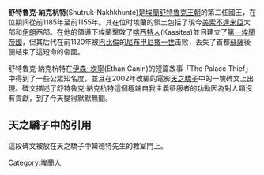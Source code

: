 '''舒特魯克·納克杭特'''(Shutruk-Nakhkhunte)是[[埃蘭|埃蘭]][[舒特魯克王朝|舒特魯克王朝]]的第二任國王，在位期间從前1185年至前1155年。其在位时埃蘭的領土包括了現今[[美索不達米亞|美索不達米亞]]大部和[[伊朗|伊朗]]西部。在他的領導下埃蘭擊敗了[[喀西特人|喀西特人]](Kassites)並且建立了[[埃蘭|第一埃蘭帝國]]，但其后代在前1120年被[[巴比倫|巴比倫]]的[[尼布甲尼撒一世|尼布甲尼撒一世]]击败，丢失了首都[[蘇薩|蘇薩]]後便結束了這短命的帝國。

舒特魯克·納克杭特在[[伊森·_坎寧|伊森· 坎寧]](Ethan Canin)的短篇故事「The Palace Thief」中得到了一些公眾知名度，並且在2002年改編的電影[[天之驕子|天之驕子]]中的一塊碑文上出現。碑文描述了舒特魯克·納克杭特這個極端自我主義征服者的功勳因為對人類沒有貢獻，到了今天變得默默無聞。

== 天之驕子中的引用 ==
{{cquote|I am '''Shutruk-Nakhkhunte''', King of Anshand and Susa, Sovereign of the land of Elam. By the command of Inshushinak I destroyed Sippar, took the stele of Naram-Sin, and brought it back to Elam, where I erected it as an offering to my God, Inshushinak. Shutruk-Nakhkhunte - 1158 B.C.}}
{{cquote|我是舒特魯克-納克杭特，[[安善|安善]]和[[蘇薩|蘇薩]]的國王，[[埃蘭|埃蘭]]土地的統治者。由[[印舒希納克|印舒希納克]]的命令我摧毀了[[息帕爾城|息帕爾城]]，掠走了[[納拉姆辛|納拉姆辛]]之石柱，並且將它帶回埃蘭，我作為貢品獻給我的神─印舒希納克─的地方。舒特魯克-納克杭特，西元前1158年。}}

這段碑文被放在天之驕子中韓德特先生的教室門上。

{{start box}}
{{succession box|
  before=[[卡魯土須-印舒希納克|卡魯土須-印舒希納克]]|
  title=[[埃蘭國王|埃蘭國王]]|
  years=1185–1155 BC|
  after=[[庫提爾-納克杭特三世|庫提爾-納克杭特三世]]
}}
{{end box}}

[[Category:埃蘭人|Category:埃蘭人]]